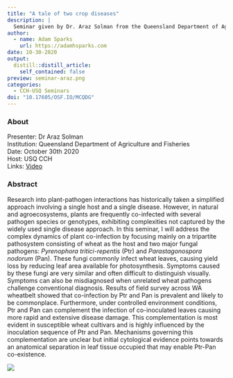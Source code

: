```yaml
---
title: "A tale of two crop diseases"
description: |
  Seminar given by Dr. Araz Solman from the Queensland Department of Agriculture and Fisheries. Short abstract: Research into plant-pathogen interactions has historically taken a simplified approach involving a single host and a single disease. However, in natural and agroecosystems, plants are frequently co-infected with several pathogen species or genotypes, exhibiting complexities not captured by the widely used single disease approach. In this seminar, I will address the complex dynamics of plant co-infection by focusing mainly on a tripartite pathosystem consisting of wheat as the host and two major fungal pathogens: _Pyrenophora tritici-repentis_ (Ptr) and _Parastagonospora nodorum_ (Pan).
author:
  - name: Adam Sparks
    url: https://adamhsparks.com
date: 10-30-2020
output:
  distill::distill_article:
    self_contained: false
preview: seminar-araz.png
categories:
  - CCH-USQ Seminars
doi: "10.17605/OSF.IO/MCQDG"
---
```


### About

Presenter: Dr Araz Solman \
Institution: Queensland Department of Agriculture and Fisheries \
Date: October 30th 2020 \
Host: USQ CCH \
Links: [Video](https://youtu.be/7ptnGlNvCeQ)

### Abstract

Research into plant-pathogen interactions has historically taken a simplified approach involving a single host and a single disease.
However, in natural and agroecosystems, plants are frequently co-infected with several pathogen species or genotypes, exhibiting complexities not captured by the widely used single disease approach.
In this seminar, I will address the complex dynamics of plant co-infection by focusing mainly on a tripartite pathosystem consisting of wheat as the host and two major fungal pathogens: *Pyrenophora tritici-repentis* (Ptr) and *Parastagonospora nodorum* (Pan).
These fungi commonly infect wheat leaves, causing yield loss by reducing leaf area available for photosynthesis. Symptoms caused by these fungi are very similar and often difficult to distinguish visually.
Symptoms can also be misdiagnosed when unrelated wheat pathogens challenge conventional diagnosis.
Results of field survey across WA wheatbelt showed that co-infection by Ptr and Pan is prevalent and likely to be commonplace.
Furthermore, under controlled environment conditions, Ptr and Pan can complement the infection of co-inoculated leaves causing more rapid and extensive disease damage.
This complementation is most evident in susceptible wheat cultivars and is highly influenced by the inoculation sequence of Ptr and Pan.
Mechanisms governing this complementation are unclear but initial cytological evidence points towards an anatomical separation in leaf tissue occupied that may enable Ptr-Pan co-existence.

![](seminar-araz.png)
